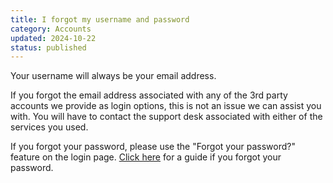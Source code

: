 ```yaml
---
title: I forgot my username and password
category: Accounts
updated: 2024-10-22
status: published
---
```


Your username will always be your email address.

If you forgot the email address associated with any of the 3rd party accounts we provide as login options, this is not an issue we can assist you with. You will have to contact the support desk associated with either of the services you used.

If you forgot your password, please use the "Forgot your password?" feature on the login page.
[Click here](/help/accounts/i-forgot-my-password-what-can-i-do) for a guide if you forgot your password.
